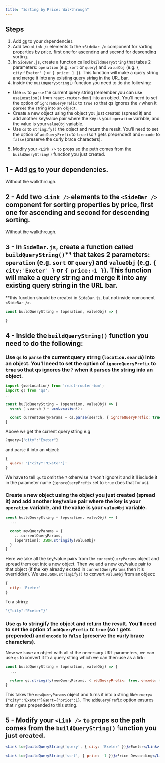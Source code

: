 ```yaml
---
title: "Sorting by Price: Walkthrough"
---
```


## Steps
1. Add [qs](https://www.npmjs.com/package/qs) to your dependencies.
2. Add two `<Link />` elements to the `<SideBar />` component for sorting properties by price, first one for ascending and second for descending sorting.
3. In `SideBar.js`, create a function called `buildQueryString` that takes 2 parameters: `operation` (e.g. `sort` or `query`) and `valueObj` (e.g. `{ city:'Exeter' }` or `{ price:-1 }`). This function will make a query string and merge it into any existing query string in the URL bar.
4. Inside the `buildQueryString()` function you need to do the following:
  - Use `qs` to `parse` the current query string (remember you can use `useLocation()` from `react-router-dom`!) into an object. You'll need to set the option of `ignoreQueryPrefix` to `true` so that qs ignores the `?` when it parses the string into an object.
  - Create a new object using the object you just created (spread it) and add another key/value pair where the key is your `operation` variable, and the value is your `valueObj` variable.   
  - Use `qs` to `stringify()` the object and return the result. You'll need to set the option of `addQueryPrefix` to `true` (so `?` gets prepended) and `encode` to `false` (preserve the curly brace characters).
5. Modify your `<Link />` `to` props so the path comes from the `buildQueryString()` function you just created.

## 1 - Add [qs](https://www.npmjs.com/package/qs) to your dependencies.

Without the walkthrough.

## 2 - Add two `<Link />` elements to the `<SideBar />` component for sorting properties by price, first one for ascending and second for descending sorting.

Without the walkthrough.

## 3 - In `SideBar.js`, create a function called `buildQueryString()`** that takes 2 parameters: `operation` (e.g. `sort` or `query`) and `valueObj` (e.g. `{ city:'Exeter' }` or `{ price:-1 }`). This function will make a query string and merge it into any existing query string in the URL bar.

**this function should be created in `SideBar.js`, but not inside component `<SideBar />`.

```js
const buildQueryString = (operation, valueObj) => {

}
```

## 4 - Inside the `buildQueryString()` function you need to do the following:

### Use `qs` to `parse` the current query string (`location.search`) into an object. You'll need to set the option of `ignoreQueryPrefix` to `true` so that qs ignores the `?` when it parses the string into an object.


```js
import {useLocation} from 'react-router-dom';
import qs from 'qs';
...

const buildQueryString = (operation, valueObj) => {
  const { search } = useLocation();

  const currentQueryParams = qs.parse(search, { ignoreQueryPrefix: true });
}
```

Above we get the current query string e.g 

```js
?query={"city":"Exeter"}
```

and parse it into an object:

```js
{
  query: '{"city":"Exeter"}'
}
```

We have to tell `qs` to omit the `?` otherwise it won't ignore it and it'll include it in the parameter name (`ignoreQueryPrefix` set to `true` does that for us).

### Create a new object using the object you just created (spread it) and add another key/value pair where the key is your `operation` variable, and the value is your `valueObj` variable.   

```js
const buildQueryString = (operation, valueObj) => {
  ...

  const newQueryParams = {
    ...currentQueryParams,
    [operation]: JSON.stringify(valueObj)
  }
}
```

Here we take all the key/value pairs from the `currentQueryParams` object and spread them out into a new object. Then we add a new key/value pair to that object (if the key already existed in `currentQueryParams` then it is overridden). We use `JSON.stringify()` to convert `valueObj` from an object:

```js
{
  city: 'Exeter'
}
```

To a string:

```js
'{"city":"Exeter"}'
```

### Use `qs` to stringify the object and return the result. You'll need to set the option of `addQueryPrefix` to `true` (so `?` gets prepended) and `encode` to `false` (preserve the curly brace characters).

Now we have an object with all of the necessary URL parameters, we can use `qs` to convert it to a query string which we can then use as a link:

```js
const buildQueryString = (operation, valueObj) => {
  ...
  
  return qs.stringify(newQueryParams, { addQueryPrefix: true, encode: false });
}
```

This takes the `newQueryParams` object and turns it into a string like: `query={"city":"Exeter"}&sort={"price":1}`. The `addQueryPrefix` option ensures that `?` gets prepended to this string.

## 5 - Modify your `<Link />` `to` props so the path comes from the `buildQueryString()` function you just created.

```jsx
<Link to={buildQueryString('query', { city: 'Exeter' })}>Exeter</Link>
```

```jsx
<Link to={buildQueryString('sort', { price: -1 })}>Price Descending</Link>
```
